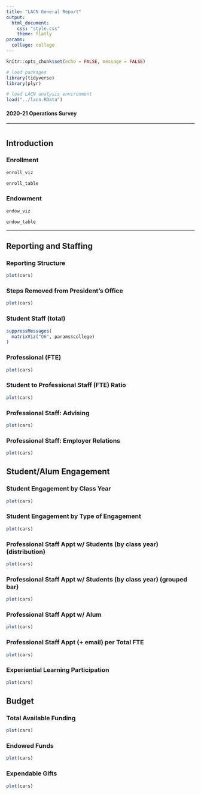 ```yaml
---
title: "LACN General Report"
output: 
  html_document:
    css: "style.css"
    theme: flatly
params:
  college: college
---
```


```r
knitr::opts_chunk$set(echo = FALSE, message = FALSE)

# load packages
library(tidyverse)
library(plyr)

# load LACN analysis environment
load("../lacn.RData")
```

#### 2020-21 Operations Survey {#subtitle}

<hr/>

# {.tabset .tabset-pills}

<div class="row">
## Introduction
</div>

### Enrollment

<div class="row">

  <div class="col-sm-7">

```r
enroll_viz 
```

  </div>

  <div class="col-sm-5">

```r
enroll_table
```

  </div>

</div>


### Endowment

<div class="row">

<div class="col-sm-7">

```r
endow_viz 
```

</div>

<div class="col-sm-5">

```r
endow_table
```

</div>

</div>

<hr/>

## Reporting and Staffing

### Reporting Structure

```r
plot(cars)
```


### Steps Removed from President's Office

```r
plot(cars)
```


### Student Staff (total)

```r

suppressMessages(
  matrixViz("Q6", params$college)
)

```

### Professional (FTE)

```r
plot(cars)
```


### Student to Professional Staff (FTE) Ratio

```r
plot(cars)
```


### Professional Staff: Advising

```r
plot(cars)
```


### Professional Staff: Employer Relations

```r
plot(cars)
```



## Student/Alum Engagement

### Student Engagement by Class Year

```r
plot(cars)
```


### Student Engagement by Type of Engagement

```r
plot(cars)
```


### Professional Staff Appt w/ Students (by class year) (distribution)

```r
plot(cars)
```


### Professional Staff Appt w/ Students (by class year) (grouped bar)

```r
plot(cars)
```

### Professional Staff Appt w/ Alum

```r
plot(cars)
```


### Professional Staff Appt (+ email) per Total FTE

```r
plot(cars)
```


### Experiential Learning Participation

```r
plot(cars)
```



## Budget

### Total Available Funding

```r
plot(cars)
```


### Endowed Funds

```r
plot(cars)
```


### Expendable Gifts

```r
plot(cars)
```




